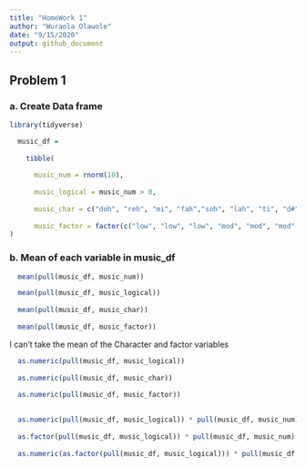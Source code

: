 ```yaml
---
title: "HomeWork 1"
author: "Wuraola Olawole"
date: "9/15/2020"
output: github_document
---
```


## Problem 1

### a. Create Data frame

```r

library(tidyverse)

  music_df =
    
    tibble(
      
      music_num = rnorm(10),
              
      music_logical = music_num > 0,
              
      music_char = c("doh", "reh", "mi", "fah","soh", "lah", "ti", "d#", "r#", "f#" ),
              
      music_factor = factor(c("low", "low", "low", "mod", "mod", "mod", "high", "high", "high", "high"))
)

```
### b. Mean of each variable in music_df

```r

  mean(pull(music_df, music_num))

  mean(pull(music_df, music_logical))
  
  mean(pull(music_df, music_char))
  
  mean(pull(music_df, music_factor))

```
I can't take the mean of the Character and factor variables


```r
  
  as.numeric(pull(music_df, music_logical))
  
  as.numeric(pull(music_df, music_char))
  
  as.numeric(pull(music_df, music_factor))
  
```

```r
  
  as.numeric(pull(music_df, music_logical)) * pull(music_df, music_num)
  
  as.factor(pull(music_df, music_logical)) * pull(music_df, music_num)
  
  as.numeric(as.factor(pull(music_df, music_logical))) * pull(music_df, music_num)
```



